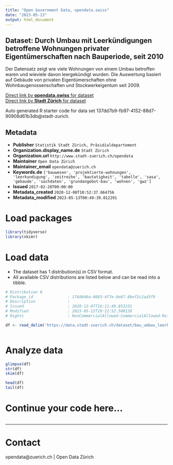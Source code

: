 ```yaml
---
title: "Open Government Data, opendata.swiss"
date: "2023-05-13"
output: html_document
---
```


## Dataset: Durch Umbau mit Leerkündigungen betroffene Wohnungen privater Eigentümerschaften nach Bauperiode, seit 2010


Der Datensatz zeigt wie viele Wohnungen von einem Umbau betroffen waren und wieviele davon leergekündigt wurden. Die Auswertung basiert auf Gebäude von privaten Eigentümerschaften ohne Wohnbaugenossenschaften und Stockwerkeigentum seit 2009.


[Direct link by **opendata.swiss** for dataset](https://opendata.swiss/de/dataset/durch-umbau-mit-leerkundigungen-betroffene-wohnungen-privater-eigentumerschaften-seit-2009)<br>
[Direct link by **Stadt Zürich** for dataset](https://data.stadt-zuerich.ch/dataset/bau_umbau_leerkuendigung_whg_baujahr_personen_od5051)

Auto generated R starter code for data set 137dd7b9-fb97-4152-88d7-90908d61b3db@stadt-zurich.

## Metadata

- **Publisher** `Statistik Stadt Zürich, Präsidialdepartement`
- **Organization.display_name.de** `Stadt Zürich`
- **Organization.url** `http://www.stadt-zuerich.ch/opendata`
- **Maintainer** `Open Data Zürich`
- **Maintainer_email** `opendata@zuerich.ch`
- **Keywords.de** `['bauwesen', 'projektierte-wohnungen', 'leerkundigung', 'zeitreihe', 'bautatigkeit', 'tabelle', 'sasa', 'gebaude', 'sachdaten', 'grundangebot-bau', 'wohnen', 'gwz']`
- **Issued** `2017-02-28T00:00:00`
- **Metadata_created** `2020-12-08T10:52:37.664756`
- **Metadata_modified** `2023-05-13T00:49:39.012291`


# Load packages

```r

library(tidyverse)
library(skimr)

```

# Load data

-   The dataset has 1 distribution(s) in CSV format.
-   All available CSV distributions are listed below and can be read into a tibble.

```r

# Distribution 0
# Package_id               : 176d640a-0683-4f7e-8e87-8bef2c2ad3f9
# Description              : 
# Issued                   : 2020-12-07T16:11:49.853231
# Modified                 : 2023-05-12T19:22:52.500128
# Rights                   : NonCommercialAllowed-CommercialAllowed-ReferenceNotRequired

df <- read_delim('https://data.stadt-zuerich.ch/dataset/bau_umbau_leerkuendigung_whg_baujahr_personen_od5051/download/BAU505OD5051.csv')



```

# Analyze data

```r

glimpse(df)
str(df)
skim(df)

head(df)
tail(df)

```

# Continue your code here...

```r

```

------------------------------------------------------------------------

# Contact

opendata@zuerich.ch | Open Data Zürich
